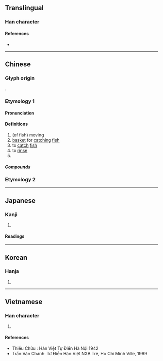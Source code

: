 {{character info/new}}
==Translingual==

===Han character===
{{Han char|rn=85|rad=水|as=03|sn=6|four=32170|canj=EU|ids=⿰氵山}}

====References====
* {{Han ref|kx=0605.090|dkj=17128|dj=0999.020|hdz=31552.030|uh=6C55|ud=27733|bh=A6C2|bd=42690}}

----

==Chinese==
{{zh-forms}}

===Glyph origin===
{{Han etym}}
{{Han compound|水|山|ls=psc|c1=s|c2=p|t1=water}}. 

===Etymology 1===
====Pronunciation====
{{zh-pron
|m=shàn
|c=saan3
|mn=sòaⁿ
|mn-t=suan3/suan1
|mc=y
|oc=y
|cat=a,v,pn
}}

====Definitions====
{{zh-hanzi}}

# (of fish) moving
# [[basket]] for [[catch]]ing [[fish]]
# to [[catch]] [[fish]]
# to [[rinse]]
# {{zh-short|汕頭}}
=====Compounds=====
{{zh-der|汕汕|汕頭|潮汕|汕尾}}

===Etymology 2===
{{zh-see|涮|v}}
----

==Japanese==

===Kanji===
{{ja-kanji|grade=|rs=水03}}

# {{defn|lang=ja|sort=水03}}

====Readings====
{{ja-readings
|on=さん
|kun=すくいあみ
}}

----

==Korean==

===Hanja===
{{ko-hanja|hangeul=산|eumhun=|rv=san|mr=san|y=san}}

# {{defn|lang=ko|sort=水03}}

----

==Vietnamese==

===Han character===
{{vi-hantu|[[sươn]], [[sán]], [[sớn]]|rs=水03}}

# {{defn|lang=vi|sort=水03}}

====References====
* Thiều Chửu : Hán Việt Tự Điển Hà Nội 1942
* Trần Văn Chánh: Từ Điển Hán Việt NXB Trẻ, Ho Chi Minh Ville, 1999